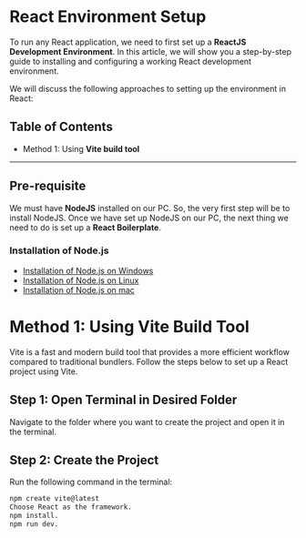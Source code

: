 # React Environment Setup

To run any React application, we need to first set up a **ReactJS Development Environment**. In this article, we will show you a step-by-step guide to installing and configuring a working React development environment.

We will discuss the following approaches to setting up the environment in React:

## Table of Contents

- Method 1: Using **Vite build tool**

---

## Pre-requisite

We must have **NodeJS** installed on our PC. So, the very first step will be to install NodeJS. Once we have set up NodeJS on our PC, the next thing we need to do is set up a **React Boilerplate**.

### Installation of Node.js

- [Installation of Node.js on Windows](#)
- [Installation of Node.js on Linux](#)
- [Installation of Node.js on mac](#)

# Method 1: Using Vite Build Tool

Vite is a fast and modern build tool that provides a more efficient workflow compared to traditional bundlers. Follow the steps below to set up a React project using Vite.

## Step 1: Open Terminal in Desired Folder

Navigate to the folder where you want to create the project and open it in the terminal.

## Step 2: Create the Project

Run the following command in the terminal:

```bash
npm create vite@latest
Choose React as the framework.
npm install.
npm run dev.
```